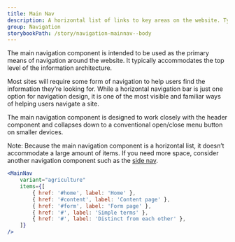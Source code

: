 ```yaml
---
title: Main Nav
description: A horizontal list of links to key areas on the website. Typically placed in the header.
group: Navigation
storybookPath: /story/navigation-mainnav--body
---
```


The main navigation component is intended to be used as the primary means of navigation around the website. It typically accommodates the top level of the information architecture.

Most sites will require some form of navigation to help users find the information they’re looking for. While a horizontal navigation bar is just one option for navigation design, it is one of the most visible and familiar ways of helping users navigate a site.

The main navigation component is designed to work closely with the header component and collapses down to a conventional open/close menu button on smaller devices.

Note: Because the main navigation component is a horizontal list, it doesn’t accommodate a large amount of items. If you need more space, consider another navigation component such as the [side nav](/packages/navigation/side-nav).

```jsx live
<MainNav
	variant="agriculture"
	items={[
		{ href: '#home', label: 'Home' },
		{ href: '#content', label: 'Content page' },
		{ href: '#form', label: 'Form page' },
		{ href: '#', label: 'Simple terms' },
		{ href: '#', label: 'Distinct from each other' },
	]}
/>
```
